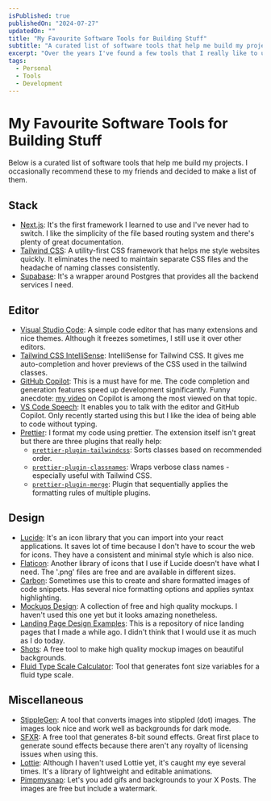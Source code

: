 ```yaml
---
isPublished: true 
publishedOn: "2024-07-27"
updatedOn: ""
title: "My Favourite Software Tools for Building Stuff"
subtitle: "A curated list of software tools that help me build my projects."
excerpt: "Over the years I've found a few tools that I really like to use. I would recommend these to my friends and decided to make a list of them."
tags:
  - Personal
  - Tools
  - Development
---
```



# My Favourite Software Tools for Building Stuff

Below is a curated list of software tools that help me build my projects. I occasionally recommend these
to my friends and decided to make a list of them.

## Stack
- [Next.js](https://nextjs.org/): It's the first framework I learned to use and I've never had to switch.
I like the simplicity of the file based routing system and there's plenty of great documentation.
- [Tailwind CSS](https://tailwindcss.com/): A utility-first CSS framework that helps me style websites quickly.
It eliminates the need to maintain separate CSS files and the headache of naming classes consistently.
- [Supabase](https://supabase.com/): It's a wrapper around Postgres that provides all the backend services I need.

## Editor
- [Visual Studio Code](https://code.visualstudio.com/): A simple code editor that has many extensions and nice themes. 
Although it freezes sometimes, I still use it over other editors.
- [Tailwind CSS IntelliSense](https://marketplace.visualstudio.com/items?itemName=bradlc.vscode-tailwindcss): IntelliSense 
for Tailwind CSS. It gives me auto-completion and hover previews of the CSS used in the tailwind classes.
- [GitHub Copilot](https://marketplace.visualstudio.com/items?itemName=GitHub.copilot): This is a must have for me.
The code completion and generation features speed up development significantly. Funny anecdote: [my video](https://www.youtube.com/watch?v=2nPoiUJpDaU)
on Copilot is among the most viewed on that topic.
- [VS Code Speech](https://code.visualstudio.com/docs/editor/voice): It enables you to talk with the editor and GitHub Copilot. Only recently started using this
but I like the idea of being able to code without typing. 
- [Prettier](https://marketplace.visualstudio.com/items?itemName=esbenp.prettier-vscode): I format my code using prettier.
The extension itself isn't great but there are three plugins that really help: 
  - [`prettier-plugin-tailwindcss`](https://github.com/tailwindlabs/prettier-plugin-tailwindcss): Sorts classes based on recommended order.
  - [`prettier-plugin-classnames`](https://www.npmjs.com/package/prettier-plugin-classnames): Wraps verbose class names - especially useful with Tailwind CSS.
  - [`prettier-plugin-merge`](https://www.npmjs.com/package/prettier-plugin-merge/v/0.5.1): Plugin that sequentially applies the formatting rules of multiple plugins. 


## Design
- [Lucide](https://lucide.dev/): It's an icon library that you can import into your react applications. It
saves lot of time because I don't have to scour the web for icons. They have a consistent and minimal style which is also nice.
- [Flaticon](https://www.flaticon.com/): Another library of icons that I use if Lucide doesn't have what I need. The '.png' files are free and are available in different sizes.
- [Carbon](https://carbon.now.sh/): Sometimes use this to create and share formatted images of code snippets. Has several nice formatting options and applies syntax highlighting.
- [Mockups Design](https://mockups-design.com/): A collection of free and high quality mockups. I haven't used this one yet but it looks amazing nonetheless.
- [Landing Page Design Examples](https://landing-page-design-examples.vercel.app/): This is a repository of nice landing pages that I made a while ago. 
I didn't think that I would use it as much as I do today.
- [Shots](https://www.shots.so/): A free tool to make high quality mockup images on beautiful backgrounds.
- [Fluid Type Scale Calculator](https://www.fluid-type-scale.com/): Tool that generates font size variables for a fluid type scale.


## Miscellaneous
- [StippleGen](https://www.evilmadscientist.com/2012/stipplegen2/): A tool that converts images into stippled (dot) images. The images look nice and work well as backgrounds for dark mode.
- [SFXR](https://sfxr.me/): A free tool that generates 8-bit sound effects. Great first place to generate sound effects because there aren't any royalty of licensing issues when using this. 
- [Lottie](https://lottiefiles.com/): Although I haven't used Lottie yet, it's caught my eye several times. It's a library of lightweight and editable animations.
- [Pimpmysnap](https://www.pimpmysnap.com/): Let's you add gifs and backgrounds to your X Posts. The images are free but include a watermark.






